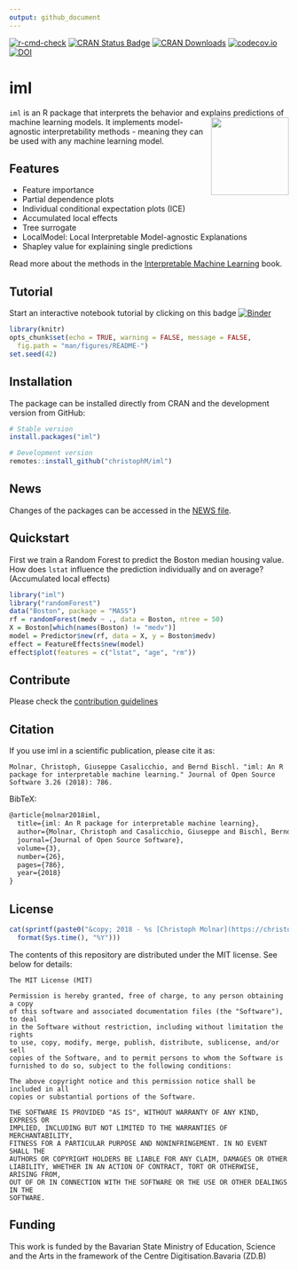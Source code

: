 ```yaml
---
output: github_document
---
```


<!-- badges: start -->

[![r-cmd-check](https://github.com/giuseppec/iml/actions/workflows/r.yml/badge.svg)](https://github.com/giuseppec/iml/actions)
[![CRAN Status
Badge](https://www.r-pkg.org/badges/version-ago/iml)](https://CRAN.R-project.org/package=iml)
[![CRAN
Downloads](http://cranlogs.r-pkg.org/badges/grand-total/iml)](https://CRAN.R-project.org/package=iml)
[![codecov.io](https://codecov.io/github/christophM/iml/coverage.svg?branch=master)](https://codecov.io/github/christophM/iml?branch=master)
[![DOI](http://joss.theoj.org/papers/10.21105/joss.00786/status.svg)](https://doi.org/10.21105/joss.00786)
<!-- badges: end -->

# iml

 `iml ` is an R package that interprets the behavior and explains predictions of machine learning models. <img src="https://github.com/christophM/iml/blob/master/man/figures/iml.png?raw=true" align="right" height=140/>
 It implements model-agnostic interpretability methods - meaning they can be used with any machine learning model.

## Features

- Feature importance
- Partial dependence plots
- Individual conditional expectation plots (ICE)
- Accumulated local effects
- Tree surrogate
- LocalModel: Local Interpretable Model-agnostic Explanations
- Shapley value for explaining single predictions

Read more about the methods in the [Interpretable Machine Learning](https://christophm.github.io/interpretable-ml-book/agnostic.html) book.

## Tutorial

Start an interactive notebook tutorial by clicking on this badge [![Binder](http://mybinder.org/badge.svg)](http://beta.mybinder.org/v2/gh/christophM/iml/master?filepath=./notebooks/tutorial-intro.ipynb)

```r
library(knitr)
opts_chunk$set(echo = TRUE, warning = FALSE, message = FALSE,
  fig.path = "man/figures/README-")
set.seed(42)
```

## Installation

The package can be installed directly from CRAN and the development version from GitHub:

```r
# Stable version
install.packages("iml")

# Development version
remotes::install_github("christophM/iml")
```

## News

Changes of the packages can be accessed in the [NEWS file](https://christophm.github.io/iml/news/index.html).

## Quickstart

First we train a Random Forest to predict the Boston median housing value.
How does `lstat` influence the prediction individually and on average? (Accumulated local effects)

```r
library("iml")
library("randomForest")
data("Boston", package = "MASS")
rf = randomForest(medv ~ ., data = Boston, ntree = 50)
X = Boston[which(names(Boston) != "medv")]
model = Predictor$new(rf, data = X, y = Boston$medv)
effect = FeatureEffects$new(model)
effect$plot(features = c("lstat", "age", "rm"))
```

## Contribute

Please check the [contribution guidelines](CONTRIBUTING.md)

## Citation

If you use iml in a scientific publication, please cite it as:

```
Molnar, Christoph, Giuseppe Casalicchio, and Bernd Bischl. "iml: An R package for interpretable machine learning." Journal of Open Source Software 3.26 (2018): 786.
```

BibTeX:

```tex
@article{molnar2018iml,
  title={iml: An R package for interpretable machine learning},
  author={Molnar, Christoph and Casalicchio, Giuseppe and Bischl, Bernd},
  journal={Journal of Open Source Software},
  volume={3},
  number={26},
  pages={786},
  year={2018}
}

```

## License

```r
cat(sprintf(paste0("&copy; 2018 - %s [Christoph Molnar](https://christophm.github.io/)"),
  format(Sys.time(), "%Y")))
```

The contents of this repository are distributed under the MIT license. See
below for details:
```
The MIT License (MIT)

Permission is hereby granted, free of charge, to any person obtaining a copy
of this software and associated documentation files (the "Software"), to deal
in the Software without restriction, including without limitation the rights
to use, copy, modify, merge, publish, distribute, sublicense, and/or sell
copies of the Software, and to permit persons to whom the Software is
furnished to do so, subject to the following conditions:

The above copyright notice and this permission notice shall be included in all
copies or substantial portions of the Software.

THE SOFTWARE IS PROVIDED "AS IS", WITHOUT WARRANTY OF ANY KIND, EXPRESS OR
IMPLIED, INCLUDING BUT NOT LIMITED TO THE WARRANTIES OF MERCHANTABILITY,
FITNESS FOR A PARTICULAR PURPOSE AND NONINFRINGEMENT. IN NO EVENT SHALL THE
AUTHORS OR COPYRIGHT HOLDERS BE LIABLE FOR ANY CLAIM, DAMAGES OR OTHER
LIABILITY, WHETHER IN AN ACTION OF CONTRACT, TORT OR OTHERWISE, ARISING FROM,
OUT OF OR IN CONNECTION WITH THE SOFTWARE OR THE USE OR OTHER DEALINGS IN THE
SOFTWARE.
```

## Funding

This work is funded by the Bavarian State Ministry of Education, Science and the Arts in the framework of the Centre Digitisation.Bavaria (ZD.B)
